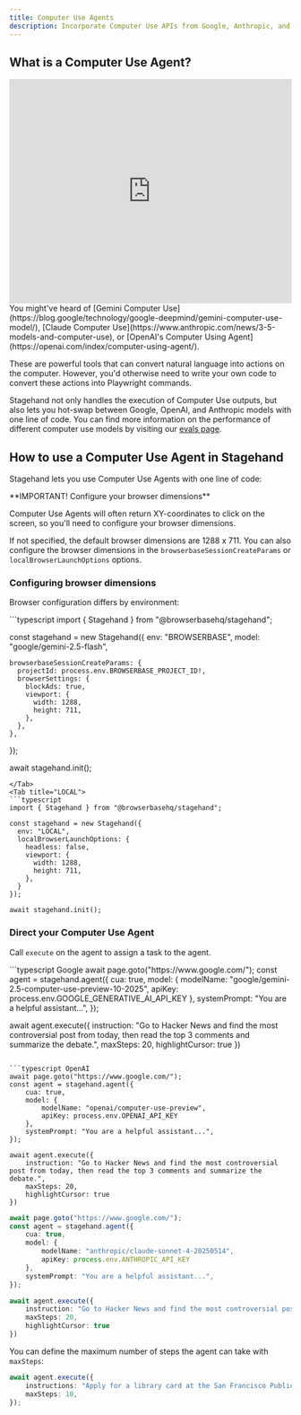 ```yaml
---
title: Computer Use Agents
description: Incorporate Computer Use APIs from Google, Anthropic, and OpenAI with one line of code in Stagehand.
---
```


## What is a Computer Use Agent?

<iframe
  width="100%"
  height="400"
  src="https://www.youtube.com/embed/ODaHJzOyVCQ"
  title="YouTube video player"
  frameborder="0"
  allow="accelerometer; autoplay; clipboard-write; encrypted-media; gyroscope; picture-in-picture"
  allowfullscreen
></iframe>
You might've heard of [Gemini Computer Use](https://blog.google/technology/google-deepmind/gemini-computer-use-model/), [Claude Computer Use](https://www.anthropic.com/news/3-5-models-and-computer-use), or [OpenAI's Computer Using Agent](https://openai.com/index/computer-using-agent/).

These are powerful tools that can convert natural language into actions on the computer. However, you'd otherwise need to write your own code to convert these actions into Playwright commands.

Stagehand not only handles the execution of Computer Use outputs, but also lets you hot-swap between Google, OpenAI, and Anthropic models with one line of code. You can find more information on the performance of different computer use models by visiting our [evals page](https://www.stagehand.dev/agent-evals).

## How to use a Computer Use Agent in Stagehand

Stagehand lets you use Computer Use Agents with one line of code:

<Note>
**IMPORTANT! Configure your browser dimensions**

Computer Use Agents will often return XY-coordinates to click on the screen, so you'll need to configure your browser dimensions.

If not specified, the default browser dimensions are 1288 x 711. You can also configure the browser dimensions in the `browserbaseSessionCreateParams` or `localBrowserLaunchOptions` options.
</Note>


### Configuring browser dimensions

Browser configuration differs by environment:

<Tabs>
<Tab title="BROWSERBASE">
```typescript
import { Stagehand } from "@browserbasehq/stagehand";

const stagehand = new Stagehand({
	env: "BROWSERBASE",
    model: "google/gemini-2.5-flash",
  
    browserbaseSessionCreateParams: {
      projectId: process.env.BROWSERBASE_PROJECT_ID!,
      browserSettings: {
		blockAds: true,
        viewport: {
          width: 1288,
          height: 711,
        },
      },
  	},
});

await stagehand.init();
```
</Tab>
<Tab title="LOCAL">
```typescript
import { Stagehand } from "@browserbasehq/stagehand";

const stagehand = new Stagehand({
  env: "LOCAL",
  localBrowserLaunchOptions: {
    headless: false,
    viewport: {
      width: 1288,
      height: 711,
    },
  }
});

await stagehand.init();
```
</Tab>
</Tabs>

### Direct your Computer Use Agent

Call `execute` on the agent to assign a task to the agent.

<CodeGroup>
```typescript Google
await page.goto("https://www.google.com/");
const agent = stagehand.agent({
    cua: true,
    model: {
        modelName: "google/gemini-2.5-computer-use-preview-10-2025",
        apiKey: process.env.GOOGLE_GENERATIVE_AI_API_KEY
    },
    systemPrompt: "You are a helpful assistant...",
});

await agent.execute({
    instruction: "Go to Hacker News and find the most controversial post from today, then read the top 3 comments and summarize the debate.",
    maxSteps: 20,
    highlightCursor: true
})
```

```typescript OpenAI
await page.goto("https://www.google.com/");
const agent = stagehand.agent({
    cua: true,
    model: {
        modelName: "openai/computer-use-preview",
        apiKey: process.env.OPENAI_API_KEY
    },
    systemPrompt: "You are a helpful assistant...",
});

await agent.execute({
    instruction: "Go to Hacker News and find the most controversial post from today, then read the top 3 comments and summarize the debate.",
    maxSteps: 20,
    highlightCursor: true
})
```
```typescript Anthropic
await page.goto("https://www.google.com/");
const agent = stagehand.agent({
    cua: true,
    model: {
        modelName: "anthropic/claude-sonnet-4-20250514",
        apiKey: process.env.ANTHROPIC_API_KEY
    },
    systemPrompt: "You are a helpful assistant...",
});

await agent.execute({
    instruction: "Go to Hacker News and find the most controversial post from today, then read the top 3 comments and summarize the debate.",
    maxSteps: 20,
    highlightCursor: true
})
```
</CodeGroup>

You can define the maximum number of steps the agent can take with `maxSteps`:

```typescript
await agent.execute({
	instructions: "Apply for a library card at the San Francisco Public Library",
	maxSteps: 10,
});
``` 